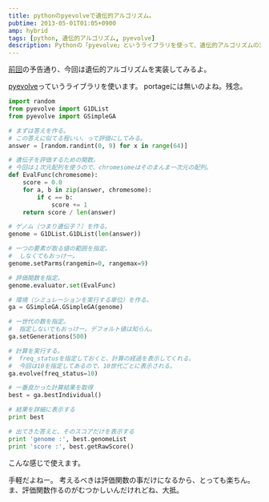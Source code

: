 ```yaml
---
title: pythonのpyevolveで遺伝的アルゴリズム。
pubtime: 2013-05-01T01:05+0900
amp: hybrid
tags: [python, 遺伝的アルゴリズム, pyevolve]
description: Pythonの「pyevolve」というライブラリを使って、遺伝的アルゴリズムの実装を試してみました。
---
```


[前回](/blog/2013/04/what-is-genetic-algorithm)の予告通り、今回は遺伝的アルゴリズムを実装してみるよ。

[pyevolve](http://pyevolve.sourceforge.net/)っていうライブラリを使います。
portageには無いのよね。残念。

``` python
import random
from pyevolve import G1DList
from pyevolve import GSimpleGA

# まずは答えを作る。
# この答えに似てる程いい、って評価にしてみる。
answer = [random.randint(0, 9) for x in range(64)]

# 遺伝子を評価するための関数。
# 今回は１次元配列を使うので、chromesomeはそのまんま一次元の配列。
def EvalFunc(chromesome):
	score = 0.0
	for a, b in zip(answer, chromesome):
		if c == b:
			score += 1
	return score / len(answer)

# ゲノム（つまり遺伝子？）を作る。
genome = G1DList.G1DList(len(answer))

# 一つの要素が取る値の範囲を指定。
#  しなくてもおっけー。
genome.setParms(rangemin=0, rangemax=9)

# 評価関数を指定。
genome.evaluator.set(EvalFunc)

# 環境（シミュレーションを実行する単位）を作る。
ga = GSimpleGA.GSimpleGA(genome)

# 一世代の数を指定。
#  指定しないでもおっけー。デフォルト値は知らん。
ga.setGenerations(500)

# 計算を実行する。
#  freq_statusを指定しておくと、計算の経過を表示してくれる。
#  今回は10を指定してあるので、10世代ごとに表示される。
ga.evolve(freq_status=10)

# 一番良かった計算結果を取得
best = ga.bestIndividual()

# 結果を詳細に表示する
print best

# 出てきた答えと、そのスコアだけを表示する
print 'genome :', best.genomeList
print 'score :', best.getRawScore()
```
こんな感じで使えます。

手軽だよねー。
考えるべきは評価関数の事だけになるから、とっても楽ちん。
ま、評価関数作るのがむつかしいんだけれどね、大抵。
